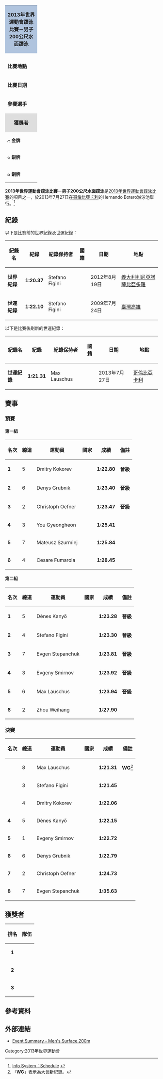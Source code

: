 {| class="toccolours" style="float: right; margin: 0 0 1em 1em; font-size: 90%;" width=220px
| colspan="2"  style="background:#b0c4de; text-align:center; height:30px;"| '''2013年世界運動會蹼泳比賽－男子200公尺水面蹼泳'''
|-
|colspan="2" style="text-align: center;"|
|- style="vertical-align:top;"
|colspan=2|
|- style="vertical-align:top;"
| '''比賽地點'''
| {{flag|COL}}[[卡利|卡利]]
|- style="vertical-align:top;"
| '''比賽日期'''
| 2013年7月27日
|- style="vertical-align:top;"
|width=90|'''參賽選手'''
| 12
|-
|colspan="2" style="background: #dedede; text-align: center;"|'''獲獎者'''
|- style="vertical-align:top;" 
|  style="font-size:90%; width:90px;"|[[Image:Gold_medal_blank.svg|10px]] '''金牌'''
| {{flagIOC2athlete|Max Lauschus|GER|2013年世界運動會}}
|-
|  style="font-size:90%; width:90px;"|[[Image:Silver_medal_blank.svg|10px]] '''銀牌'''
| {{flagIOC2athlete|Stefano Figini|ITA|2013年世界運動會}}
|-
|  style="font-size:90%; width:90px;"|[[Image:Bronze_medal_blank.svg|10px]] '''銅牌'''
| {{flagIOC2athlete|Dmitry Kokorev|RUS|2013年世界運動會}}
|}

'''2013年世界運動會蹼泳比賽－男子200公尺水面蹼泳'''是[[2013年世界運動會蹼泳比賽|2013年世界運動會蹼泳比賽]]的項目之一，於2013年7月27日在[[哥倫比亞|哥倫比亞]][[卡利|卡利]]的Hernando Botero游泳池舉行。<ref>[http://worldgames2013.sportresult.com/NH/en/300 Info System：Schedule] {{Wayback|url=http://worldgames2013.sportresult.com/NH/en/300 |date=20201123162148 }} {{en icon}}</ref>

== 紀錄 ==
以下是比賽前的世界紀錄及世運紀錄：
{|class="wikitable sortable" style="font-size:85%;border:1px"
|-
!紀錄名
!紀錄
!紀錄保持者
!國籍
!日期
!地點
|-
|'''世界紀錄'''
|'''1:20.37'''
|Stefano Figini
|{{ITA}}
|2012年8月19日
|[[義大利|義大利]][[利尼亞諾薩比亞多羅|利尼亞諾薩比亞多羅]]
|-
|'''世運紀錄'''
|'''1:22.10'''
|Stefano Figini
|{{ITA}}
|2009年7月24日
|[[臺灣|臺灣]][[高雄|高雄]]
|}

以下是比賽後刷新的世運紀錄：
{|class="wikitable sortable" style="font-size:85%;border:1px"
|-
!紀錄名
!紀錄
!紀錄保持者
!國籍
!日期
!地點
|-
|'''世運紀錄'''
|'''1:21.31'''
|Max Lauschus
|{{GER}}
|2013年7月27日
|[[哥倫比亞|哥倫比亞]][[卡利|卡利]]
|}

== 賽事 ==
=== 預賽 ===
==== 第一組 ====
{| class="wikitable sortable" style="text-align:center; font-size:90%" 
|-
! 名次 !! 線道 !! 運動員 !! 國家 !! 成績 !! 備註
|- bgcolor=ccffcc
| '''1''' || 5 ||align=left|Dmitry Kokorev||align=left| {{flagIOC2|RUS|2013年世界運動會}} || '''1:22.80''' || '''晉級'''
|- bgcolor=ccffcc
| '''2''' || 6 ||align=left|Denys Grubnik||align=left| {{flagIOC2|UKR|2013年世界運動會}} || '''1:23.40''' || '''晉級'''
|- bgcolor=ccffcc
| '''3''' || 2 ||align=left|Christoph Oefner||align=left| {{flagIOC2|GER|2013年世界運動會}} || '''1:23.47''' || '''晉級'''
|-
| '''4''' || 3 ||align=left|You Gyeongheon||align=left| {{flagIOC2|KOR|2013年世界運動會}} || '''1:25.41''' || 
|-
| '''5''' || 7 ||align=left|Mateusz Szurmiej||align=left| {{flagIOC2|POL|2013年世界運動會}} || '''1:25.84''' || 
|-
| '''6''' || 4 ||align=left|Cesare Fumarola||align=left| {{flagIOC2|ITA|2013年世界運動會}} || '''1:28.45''' ||
|}

==== 第二組 ====
{| class="wikitable sortable" style="text-align:center; font-size:90%" 
|-
! 名次 !! 線道 !! 運動員 !! 國家 !! 成績 !! 備註
|- bgcolor=ccffcc
| '''1''' || 5 ||align=left|Dénes Kanyő||align=left| {{flagIOC2|HUN|2013年世界運動會}} || '''1:23.28''' || '''晉級'''
|- bgcolor=ccffcc
| '''2''' || 4 ||align=left|Stefano Figini||align=left| {{flagIOC2|ITA|2013年世界運動會}} || '''1:23.30''' || '''晉級'''
|- bgcolor=ccffcc
| '''3''' || 7 ||align=left|Evgen Stepanchuk||align=left| {{flagIOC2|UKR|2013年世界運動會}} || '''1:23.81''' || '''晉級'''
|- bgcolor=ccffcc
| '''4''' || 3 ||align=left|Evgeny Smirnov||align=left| {{flagIOC2|RUS|2013年世界運動會}} || '''1:23.92''' || '''晉級'''
|- bgcolor=ccffcc 
| '''5''' || 6 ||align=left|Max Lauschus||align=left| {{flagIOC2|GER|2013年世界運動會}} || '''1:23.94''' || '''晉級'''
|-
| '''6''' || 2 ||align=left|Zhou Weihang||align=left| {{flagIOC2|CHN|2013年世界運動會}} || '''1:27.90''' || 
|}

=== 決賽 ===
{| class="wikitable sortable" style="text-align:center; font-size:90%" 
|-
! 名次 !! 線道 !! 運動員 !! 國家 !! 成績 !! 備註
|- 
| {{gold1}} || 8 ||align=left|Max Lauschus||align=left| {{flagIOC2|GER|2013年世界運動會}} || '''1:21.31''' || '''WG'''<ref>「'''WG'''」表示為大會新紀錄。</ref>
|- 
| {{silver2}} || 3 ||align=left|Stefano Figini||align=left| {{flagIOC2|ITA|2013年世界運動會}} || '''1:21.45''' || 
|- 
| {{bronze3}} || 4 ||align=left|Dmitry Kokorev||align=left| {{flagIOC2|RUS|2013年世界運動會}} || '''1:22.06''' || 
|- 
| '''4''' || 5 ||align=left|Dénes Kanyő||align=left| {{flagIOC2|HUN|2013年世界運動會}} || '''1:22.15''' || 
|- 
| '''5''' || 1 ||align=left|Evgeny Smirnov||align=left| {{flagIOC2|RUS|2013年世界運動會}} || '''1:22.72''' || 
|-
| '''6''' || 6 ||align=left|Denys Grubnik||align=left| {{flagIOC2|UKR|2013年世界運動會}} || '''1:22.79''' ||
|- 
| '''7''' || 2 ||align=left|Christoph Oefner||align=left| {{flagIOC2|GER|2013年世界運動會}} || '''1:24.73''' || 
|- 
| '''8''' || 7 ||align=left|Evgen Stepanchuk||align=left| {{flagIOC2|UKR|2013年世界運動會}} || '''1:35.63''' || 
|}

== 獲獎者 ==
{| class="wikitable" style="margin: 0 auto;"
|-
!排名
!隊伍
|- bgcolor=gold
|align=center|'''1'''
|align=left|{{flagIOC2athlete|[[Max_Lauschus|Max Lauschus]]|GER|2013年世界運動會}}
|- bgcolor=silver
|align=center|'''2'''
|align=left|{{flagIOC2athlete|[[Stefano_Figini|Stefano Figini]]|ITA|2013年世界運動會}}
|- bgcolor=#cc9966
|align=center|'''3'''
|align=left|{{flagIOC2athlete|[[Dmitry_Kokorev|Dmitry Kokorev]]|RUS|2013年世界運動會}}
|}

== 參考資料 ==
{{reflist}}

== 外部連結 ==
* [http://worldgames2013.sportresult.com/NH/en/300/Comp/Info/FN/EventSummary/FNM012000 Event Summary - Men's Surface 200m]{{Wayback|url=http://worldgames2013.sportresult.com/NH/en/300/Comp/Info/FN/EventSummary/FNM012000 |date=20181005112711 }} {{en icon}}

[[Category:2013年世界運動會|Category:2013年世界運動會]]